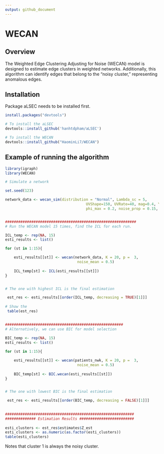 ```yaml
---
output: github_document
---
```


# WECAN

## Overview

The Weighted Edge Clustering Adjusting for Noise (WECAN) model is designed to estimate edge clusters in weighted networks. Additionally, this algorithm can identify edges that belong to the "noisy cluster," representing anomalous edges.

## Installation

Package aLSEC needs to be installed first.

```r
install.packages("devtools")

# To install the aLSEC
devtools::install_github('hanhtdpham/aLSEC')

# To install the WECAN
devtools::install_github("HaominLi7/WECAN")
```


## Example of running the algorithm 

```r

library(igraph)
library(WECAN)

# Simulate a network

set.seed(123)

network_data <- wecan_sim(distribution = "Normal", Lambda_sc = 5, 
                                     UVShape=150, UVRate=40, mag=0.4, Ymag=0.9, noise_mean = 0.1,
                                     phi_max = 0.2, noise_prop = 0.15, beta = c(2,7,4,6), conc = 8)[[1]]


############################################################
# Run the WECAN model 15 times, find the ICL for each run.

ICL_temp <- rep(NA, 15)
esti_results <- list()

for (st in 1:15){

    esti_results[[st]] <- wecan(network_data, K = 20, p =  3,
                                 noise_mean = 0.5)
 
    ICL_temp[st] <- ICL(esti_results[[st]])
}


# The one with highest ICL is the final estimation

 est_res <- esti_results[[order(ICL_temp, decreasing = TRUE)[1]]]
 
# Show the 
 table(est_res)
 

######################################################
# Alternatively, we can use BIC for model selection
 
BIC_temp <- rep(NA, 15)
esti_results <- list()

for (st in 1:15){

    esti_results[[st]] <- wecan(patients_nwk, K = 20, p =  3,
                                 noise_mean = 0.5)
 
    BIC_temp[st] <- BIC.wecan(esti_results[[st]])
}


# The one with lowest BIC is the final estimation

 est_res <- esti_results[[order(BIC_temp, decreasing = FALSE)[1]]]
 
 
###########################################################
############## Estimation Results #########################
 
esti_clusters <- est_res$estimates$Z_est
esti_clusters <- as.numeric(as.factor(esti_clusters))
table(esti_clusters)

```

Notes that cluster 1 is always the noisy cluster.


